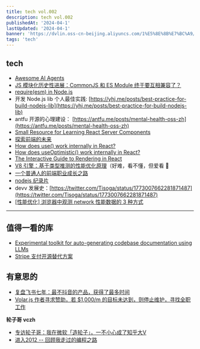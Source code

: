 ```yaml
---
title: tech vol.002
description: tech vol.002
publishedAt: '2024-04-1'
lastUpdated: '2024-04-1'
banner: 'https://dvlin.oss-cn-beijing.aliyuncs.com/1%E5%8E%8B%E7%BC%A9/hua.jpg?Expires=1712509929&OSSAccessKeyId=TMP.3KiN7mYSPMsD4j1mCqQDRgPQqXqHReuj1cRGZ535sbeFBQiL5CwQbDSor8efrMHecH7AydNB7ub2rMjxqBqLvJFataaCve&Signature=1mDBfQTlhr2tPWYACPJZIWHGdd4%3D'
tags: 'tech'
---
```


## tech

- [Awesome AI Agents](https://e2b.dev/ai-agents/open-source)
- [JS 模块化历史性进展：CommonJS 和 ES Module 终于要互相兼容了？](https://mp.weixin.qq.com/s/fnXippGLQ0_0EUiWfjlNdw)
- [require(esm) in Node.js](https://sorrycc.com/require-esm-in-node-js/)
- 开发 Node.js lib 个人最佳实践: [https://yhj.me/posts/best-practice-for-build-nodejs-lib](https://yhj.me/posts/best-practice-for-build-nodejs-lib)
- antfu 开源的心理建设： [https://antfu.me/posts/mental-health-oss-zh](https://antfu.me/posts/mental-health-oss-zh)
- [Small Resource for Learning React Server Components](https://github.com/ricardonunez-io/servercomponents)
- [探索前端的未来](https://sorrycc.com/navigating-the-future-of-frontend/)
- [How does use() work internally in React?](https://jser.dev/2024-03-16-how-does-use-work-internally-in-react/)
- [How does useOptimistic() work internally in React?](https://jser.dev/2024-03-20-how-does-useoptimisticwork-internally-in-react/)
- [The Interactive Guide to Rendering in React](https://ui.dev/why-react-renders)
- [V8 引擎：基于类型推测的性能优化原理](https://mp.weixin.qq.com/s/YHD28SvIMTyJOTcj24wyuw)（好难，看不懂，但爱看 🤯
- [一个普通人的前端职业成长之路](https://mp.weixin.qq.com/s/Zeaka_NcK4axjzL-b0up6A)
- [nodejs 纪录片](https://ruby-china.org/topics/43634)
- devv 发展史：[https://twitter.com/Tisoga/status/1773007662281871487](https://twitter.com/Tisoga/status/1773007662281871487)
- [[性能优化] 浏览器中观测 network 性能数据的 3 种方式](https://mp.weixin.qq.com/s/b0__IJt71wtAs1s7AOwEDw)

---

## 值得一看的库

- [Experimental toolkit for auto-generating codebase documentation using LLMs](https://github.com/context-labs/autodoc)
- [Stripe 支付开源替代方案](https://www.getlago.com/)

## 有意思的

- [复盘飞书七年：最不抖音的产品，获得了最多时间](https://mp.weixin.qq.com/s/KZPQwIi3CLn5ddAW8bMQfA)
- [Volar.js 作者寻求赞助，若 $1,000/m 的目标未达到，则停止维护，寻找全职工作](https://github.com/vuejs/language-tools/discussions/4127)

**轮子哥 vczh**

- [专访轮子哥：我在微软「造轮子」，一不小心成了知乎大V](https://zhuanlan.zhihu.com/p/96745363)
- [进入2012 -- 回顾我走过的编程之路](https://www.cnblogs.com/geniusvczh/archive/2011/12/16/2290808.html)
